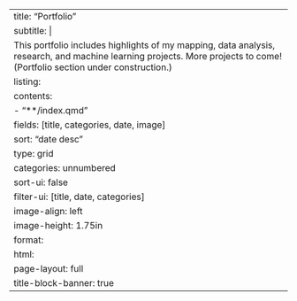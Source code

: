 ---
title: "Portfolio"
subtitle: |
  This portfolio includes highlights of my mapping, data analysis, research, and machine learning projects. More projects to come! (Portfolio section under construction.)
listing:
  contents:
    - "**/index.qmd"
  fields: [title, categories, date, image]
  sort: "date desc"
  type: grid
  categories: unnumbered
  sort-ui: false
  filter-ui: [title, date, categories]
  image-align: left
  image-height: 1.75in
format:
  html:
    page-layout: full
title-block-banner: true
---